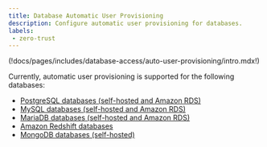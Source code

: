 ```yaml
---
title: Database Automatic User Provisioning 
description: Configure automatic user provisioning for databases.
labels:
 - zero-trust
---
```


(!docs/pages/includes/database-access/auto-user-provisioning/intro.mdx!)

Currently, automatic user provisioning is supported for the following databases:
- [PostgreSQL databases (self-hosted and Amazon RDS)](postgres.mdx)
- [MySQL databases (self-hosted and Amazon RDS)](mysql.mdx)
- [MariaDB databases (self-hosted and Amazon RDS)](mariadb.mdx)
- [Amazon Redshift databases](aws-redshift.mdx)
- [MongoDB databases (self-hosted)](mongodb.mdx)




